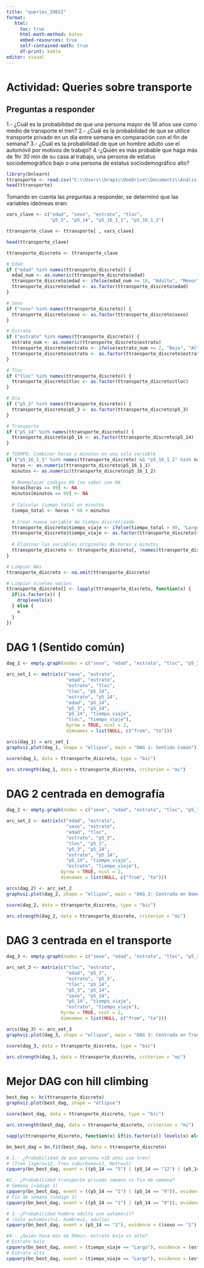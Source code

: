```yaml
---
title: "queries_INEGI"
format:
   html:
     toc: true
     html-math-method: katex
     embed-resources: true
     self-contained-math: true
     df-print: kable
editor: visual
---
```


# Actividad: Queries sobre transporte
## Preguntas a responder
1.- ¿Cuál es la probabilidad de que una persona mayor de 18 años use como medio de transporte el tren? 
2.- ¿Cuál es la probabilidad de que se utilice transporte privado en un día entre semana en comparación con el fin de semana? 
3.- ¿Cuál es la probabilidad de que un hombre adulto use el automóvil por motivos de trabajo? 
4.-¿Quién es más probable que haga más de 1hr 30 min de su casa al trabajo, una persona de estatus sociodemográfico bajo o una persona de estatus sociodemográfico alto?

```r
library(bnlearn)
ttransporte <- read.csv("C:\\Users\\brapi\\OneDrive\\Documents\\Análisis_metodos_razonamiento\\Queries-transporte\\data\\conjunto_de_datos\\ttransporte.csv")
head(ttransporte)
```
Tomando en cuenta las preguntas a responder, se determinó que las variables ideóneas eran: 
```r
vars_clave <- c("edad", "sexo", "estrato", "tloc", 
                "p5_3", "p5_14", "p5_16_1_1", "p5_16_1_2")

ttransporte_clave <- ttransporte[ , vars_clave]

head(ttransporte_clave)

```


```r
ttransporte_discreto <- ttransporte_clave

# Edad
if ("edad" %in% names(ttransporte_discreto)) {
  edad_num <- as.numeric(ttransporte_discreto$edad)
  ttransporte_discreto$edad <- ifelse(edad_num >= 18, "Adulto", "Menor")
  ttransporte_discreto$edad <- as.factor(ttransporte_discreto$edad)
}

# Sexo
if ("sexo" %in% names(ttransporte_discreto)) {
  ttransporte_discreto$sexo <- as.factor(ttransporte_discreto$sexo)
}

# Estrato
if ("estrato" %in% names(ttransporte_discreto)) {
  estrato_num <- as.numeric(ttransporte_discreto$estrato)
  ttransporte_discreto$estrato <- ifelse(estrato_num <= 2, "Bajo", "Alto")
  ttransporte_discreto$estrato <- as.factor(ttransporte_discreto$estrato)
}

# Tloc
if ("tloc" %in% names(ttransporte_discreto)) {
  ttransporte_discreto$tloc <- as.factor(ttransporte_discreto$tloc)
}

# Día
if ("p5_3" %in% names(ttransporte_discreto)) {
  ttransporte_discreto$p5_3 <- as.factor(ttransporte_discreto$p5_3)
}

# Transporte
if ("p5_14" %in% names(ttransporte_discreto)) {
  ttransporte_discreto$p5_14 <- as.factor(ttransporte_discreto$p5_14)
}

# TIEMPO: Combinar horas y minutos en una sola variable
if ("p5_16_1_1" %in% names(ttransporte_discreto) && "p5_16_1_2" %in% names(ttransporte_discreto)) {
  horas <- as.numeric(ttransporte_discreto$p5_16_1_1)
  minutos <- as.numeric(ttransporte_discreto$p5_16_1_2)
  
  # Reemplazar códigos 99 (no sabe) con NA
  horas[horas == 99] <- NA
  minutos[minutos == 99] <- NA
  
  # Calcular tiempo total en minutos
  tiempo_total <- horas * 60 + minutos
  
  # Crear nueva variable de tiempo discretizada
  ttransporte_discreto$tiempo_viaje <- ifelse(tiempo_total > 90, "Largo", "Corto")
  ttransporte_discreto$tiempo_viaje <- as.factor(ttransporte_discreto$tiempo_viaje)
  
  # Eliminar las variables originales de horas y minutos
  ttransporte_discreto <- ttransporte_discreto[, !names(ttransporte_discreto) %in% c("p5_16_1_1", "p5_16_1_2")]
}

# Limpiar NAs
ttransporte_discreto <- na.omit(ttransporte_discreto)

# Limpiar niveles vacíos
ttransporte_discreto[] <- lapply(ttransporte_discreto, function(x) {
  if(is.factor(x)) {
    droplevels(x)
  } else {
    x
  }
})
```


# DAG 1 (Sentido común)
```r

dag_1 <- empty.graph(nodes = c("sexo", "edad", "estrato", "tloc", "p5_3", "p5_14", "tiempo_viaje"))

arc_set_1 <- matrix(c("sexo", "estrato",        
                      "edad", "estrato",        
                      "estrato", "tloc",        
                      "tloc", "p5_14",
                      "estrato", "p5_14",
                      "edad", "p5_14",
                      "p5_3", "p5_14",
                      "p5_14", "tiempo_viaje",
                      "tloc", "tiempo_viaje"),
                      byrow = TRUE, ncol = 2,
                      dimnames = list(NULL, c("from", "to")))

arcs(dag_1) = arc_set_1
graphviz.plot(dag_1, shape = "ellipse", main = "DAG 1: Sentido Común")
```

```r
score(dag_1, data = ttransporte_discreto, type = "bic")
```

```r
arc.strength(dag_1, data = ttransporte_discreto, criterion = "mi")
```

# DAG 2 centrada en demografía
```r
dag_2 <- empty.graph(nodes = c("sexo", "edad", "estrato", "tloc", "p5_3", "p5_14", "tiempo_viaje"))

arc_set_2 <- matrix(c("edad", "estrato",
                      "sexo", "estrato",
                      "edad", "tloc",
                      "estrato", "p5_3",
                      "tloc", "p5_3",
                      "p5_3", "p5_14",
                      "estrato", "p5_14",
                      "p5_14", "tiempo_viaje",
                      "estrato", "tiempo_viaje"),
                    byrow = TRUE, ncol = 2,
                    dimnames = list(NULL, c("from", "to")))

arcs(dag_2) <- arc_set_2
graphviz.plot(dag_2, shape = "ellipse", main = "DAG 2: Centrada en Demografía")

```

```r
score(dag_2, data = ttransporte_discreto, type = "bic")
```

```r
arc.strength(dag_2, data = ttransporte_discreto, criterion = "mi")
```
# DAG 3 centrada en el transporte
```r
dag_3 <- empty.graph(nodes = c("sexo", "edad", "estrato", "tloc", "p5_3", "p5_14", "tiempo_viaje"))

arc_set_3 <- matrix(c("tloc", "estrato",
                      "edad", "p5_3",
                      "estrato", "p5_3",
                      "tloc", "p5_14",
                      "p5_3", "p5_14",
                      "sexo", "p5_14",
                      "p5_14", "tiempo_viaje",
                      "estrato", "tiempo_viaje"),
                    byrow = TRUE, ncol = 2,
                    dimnames = list(NULL, c("from", "to")))

arcs(dag_3) <- arc_set_3
graphviz.plot(dag_3, shape = "ellipse", main = "DAG 3: Centrada en Transporte")
```

```r
score(dag_3, data = ttransporte_discreto, type = "bic")
```

```r
arc.strength(dag_1, data = ttransporte_discreto, criterion = "mi")
```
# Mejor DAG con hill climbing

```r
best_dag <- hc(ttransporte_discreto)
graphviz.plot(best_dag, shape = "ellipse")
```
```r
score(best_dag, data = ttransporte_discreto, type = "bic")
```

```r
arc.strength(best_dag, data = ttransporte_discreto, criterion = "mi")
```

```r
sapply(ttransporte_discreto, function(x) if(is.factor(x)) levels(x) else unique(x))
```

```r
bn_best_dag = bn.fit(best_dag, data = ttransporte_discreto)
```

```r
# 1.- ¿Probabilidad de que persona >18 años use tren?
# (Tren ligero=12, Tren suburbano=13, Metro=5)
cpquery(bn_best_dag, event = ((p5_14 == "5") | (p5_14 == "12") | (p5_14 == "13")), evidence = (edad == "Adulto"), n = 10^6)

#2.- ¿Probabilidad transporte privado semana vs fin de semana?
# Semana (código 1)
cpquery(bn_best_dag, event = ((p5_14 == "1") | (p5_14 == "9")), evidence = (p5_3 == "1"), n = 10^6)
# Fin de semana (código 2) 
cpquery(bn_best_dag, event = ((p5_14 == "1") | (p5_14 == "9")), evidence = (p5_3 == "2"), n = 10^6)

# 3.-¿Probabilidad hombre adulto use automóvil?
# (Solo automóvil=1, hombre=1, adulto)
cpquery(bn_best_dag, event = (p5_14 == "1"), evidence = ((sexo == "1") & (edad == "Adulto")), n = 10^6)

#4.- ¿Quién hace más de 90min, estrato bajo vs alto?
# Estrato bajo
cpquery(bn_best_dag, event = (tiempo_viaje == "Largo"), evidence = (estrato == "Bajo"), n = 10^6)
# Estrato alto  
cpquery(bn_best_dag, event = (tiempo_viaje == "Largo"), evidence = (estrato == "Alto"), n = 10^6)
```


